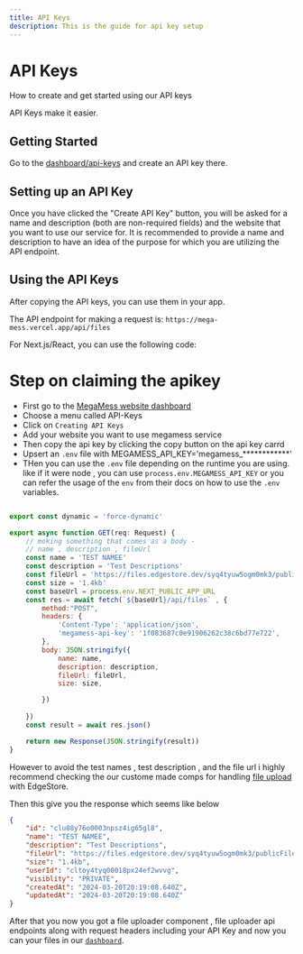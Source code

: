 ```yaml
---
title: API Keys
description: This is the guide for api key setup 
---
```




# API Keys
 How to create and get started using our API keys

<Callout>
API Keys make it easier.
</Callout>

## Getting Started

Go to the [dashboard/api-keys](https://mega-mess.vercel.app/dashboard/api-keys) and create an API key there.

## Setting up an API Key

Once you have clicked the "Create API Key" button, you will be asked for a name and description (both are non-required fields) and the website that you want to use our service for. It is recommended to provide a name and description to have an idea of the purpose for which you are utilizing the API endpoint.

## Using the API Keys

After copying the API keys, you can use them in your app.

The API endpoint for making a request is: `https://mega-mess.vercel.app/api/files`

For Next.js/React, you can use the following code:

# Step on claiming the apikey

- First go to the [MegaMess website dashboard](https://mega-mess.vercel.app/dashboard)
- Choose a menu called API-Keys
- Click on `Creating API Keys`
- Add your website you want to use megamess service
- Then copy the api key by clicking the copy button on the api key carrd 
- Upsert an `.env` file with MEGAMESS_API_KEY='megamess_************'
- THen you can use the `.env` file depending on the runtime you are using. like if it were node , you can use `process.env.MEGAMESS_API_KEY` or you can refer the usage of the `env` from their docs on how to use the   `.env` variables.





```js

export const dynamic = 'force-dynamic'

export async function GET(req: Request) {
    // moking something that comes as a body - 
    // name , description , fileUrl
    const name = 'TEST NAMEE'
    const description = 'Test Descriptions'
    const fileUrl = 'https://files.edgestore.dev/syq4tyuw5ogm0mk3/publicFiles/_public/e36f81e8-e69f-4c62-91e4-a5f92563fc15.svg'
    const size = '1.4kb'
    const baseUrl = process.env.NEXT_PUBLIC_APP_URL
    const res = await fetch(`${baseUrl}/api/files` , {
        method:"POST",
        headers: {
            'Content-Type': 'application/json',
            'megamess-api-key': '1f083687c0e91906262c38c6bd77e722',
        },
        body: JSON.stringify({
            name: name,
            description: description,
            fileUrl: fileUrl,
            size: size,

        })
        
    })
    const result = await res.json()

    return new Response(JSON.stringify(result))
} 
```

However to avoid the test names , test description , and the file url i highly recommend checking the our custome made comps for handling [file upload](https://github.com/Kinfe123/MegaMess/blob/main/app/(dashboard)/dashboard/_components/file-upload.tsx) with EdgeStore.



Then this give you the response which seems like below 


```json
{
    "id": "clu08y76o0003npsz4ig65gl8",
    "name": "TEST NAMEE",
    "description": "Test Descriptions",
    "fileUrl": "https://files.edgestore.dev/syq4tyuw5ogm0mk3/publicFiles/_public/e36f81e8-e69f-4c62-91e4-asa.svg",
    "size": "1.4kb",
    "userId": "cltoy4tyq00018px24ef2wvvg",
    "visiblity": "PRIVATE",
    "createdAt": "2024-03-20T20:19:08.640Z",
    "updatedAt": "2024-03-20T20:19:08.640Z"
}
```


After that you now you got a file uploader component , file uploader api endpoints along with request headers including your API Key and now you can your files in our [`dashboard`](https://mega-mess.vercel.app/dashboard).


